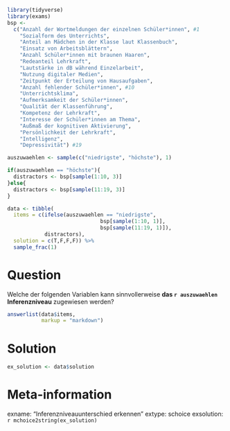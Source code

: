 ```r
library(tidyverse)
library(exams)
bsp <-
  c("Anzahl der Wortmeldungen der einzelnen Schüler*innen", #1
    "Sozialform des Unterrichts",
    "Anteil an Mädchen in der Klasse laut Klassenbuch",
    "Einsatz von Arbeitsblättern",
    "Anzahl Schüler*innen mit braunen Haaren",
    "Redeanteil Lehrkraft",
    "Lautstärke in dB während Einzelarbeit",
    "Nutzung digitaler Medien",
    "Zeitpunkt der Erteilung von Hausaufgaben",
    "Anzahl fehlender Schüler*innen", #10
    "Unterrichtsklima",
    "Aufmerksamkeit der Schüler*innen",
    "Qualität der Klassenführung",
    "Kompetenz der Lehrkraft",
    "Interesse der Schüler*innen am Thema",
    "Außmaß der kognitiven Aktivierung",
    "Persönlichkeit der Lehrkraft",
    "Intelligenz",
    "Depressivität") #19

auszuwaehlen <- sample(c("niedrigste", "höchste"), 1)

if(auszuwaehlen == "höchste"){
  distractors <- bsp[sample(1:10, 3)]
}else{
  distractors <- bsp[sample(11:19, 3)]
}

data <- tibble(
  items = c(ifelse(auszuwaehlen == "niedrigste",
                              bsp[sample(1:10, 1)],
                              bsp[sample(11:19, 1)]),
            distractors),
  solution = c(T,F,F,F)) %>% 
  sample_frac(1)
```


Question
========
Welche der folgenden Variablen kann sinnvollerweise **das `r auszuwaehlen` Inferenzniveau** zugewiesen werden?


```r
answerlist(data$items,
           markup = "markdown")
```

Solution
========

```r
ex_solution <- data$solution
```


Meta-information
================
exname: "Inferenzniveauunterschied erkennen"
extype: schoice
exsolution: `r mchoice2string(ex_solution)`